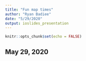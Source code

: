 ```yaml
---
title: "Fun map times"
author: "Ryan Badiee"
date: "5/29/2020"
output: ioslides_presentation
---
```


```r
knitr::opts_chunk$set(echo = FALSE)
```

## May 29, 2020

```r

```
